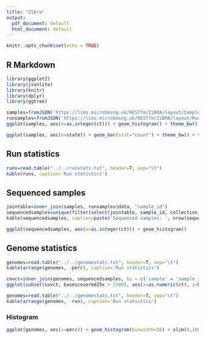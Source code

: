 ```yaml
---
title: "Zibra"
output:
  pdf_document: default
  html_document: default
---
```


```r
knitr::opts_chunk$set(echo = TRUE)
```

## R Markdown

```r
library(ggplot2)
library(jsonlite)
library(knitr)
library(dplyr)
library(ggtree)
```

```r
samples=fromJSON('https://lims.microbesng.uk/RESTfm/ZiBRA/layout/Sample.json?RFMkey=u54PgAHTwZGTiwoLD3I8K239i8EPTSwr&RFMmax=0')$data
runsamples=fromJSON('https://lims.microbesng.uk/RESTfm/ZiBRA/layout/RunSample.json?RFMkey=u54PgAHTwZGTiwoLD3I8K239i8EPTSwr&RFMmax=0')
ggplot(samples, aes(x=as.integer(ct))) + geom_histogram() + theme_bw()
```

```r
ggplot(samples, aes(x=state)) + geom_bar(stat="count") + theme_bw() + theme(axis.text.x = element_text(angle=90, hjust=1))
```

## Run statistics

```r
runs=read.table("../../runstats.txt", header=T, sep="\t")
kable(runs, caption='Run statistics')
```

## Sequenced samples

```r
jointable=inner_join(samples, runsamples$data, "sample_id")
sequencedsamples=unique(filter(select(jointable, sample_id, collection_date, lab, municipality, ct), sample_id!='ZBRANEG'))
kable(sequencedsamples, caption=paste('Sequenced samples: ', nrow(sequencedsamples)))
```

```r
ggplot(sequencedsamples, aes(x=as.integer(ct))) + geom_histogram()
```

## Genome statistics

```r
genomes=read.table("../../genomestats.txt", header=T, sep="\t")
kable(arrange(genomes, -perc), caption='Run statistics')
```

```r
covct=inner_join(genomes, sequencedsamples, by = c('sample' = 'sample_id'))
ggplot(subset(covct, basescovered25x > 2500), aes(x=as.numeric(ct), y=basescovered25x/10617)) + geom_point() + theme_bw() + xlab("Ct value") + ylab ("Genome coverage") + lims(y=c(0,1))
```

```r
genomes=read.table("../../genomestats.txt", header=T, sep="\t")
kable(arrange(genomes, -run), caption='Run statistics')
```


### Histogram

```r
ggplot(genomes, aes(x=perc)) + geom_histogram(binwidth=10) + xlim(0,100) + theme_bw() + labs("Genome coverage of samples")
```

